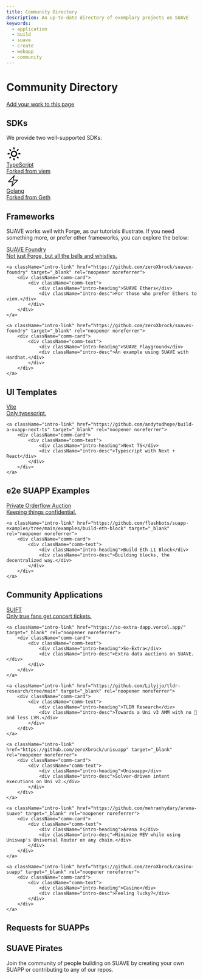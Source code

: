 ```yaml
---
title: Community Directory
description: An up-to-date directory of exemplary projects on SUAVE
keywords:
  - application
  - build
  - suave
  - create
  - webapp
  - community
---
```



# Community Directory

<div className="mx-auto my-10 flex flex-col items-center justify-center md:w-1/2">
    <a
    href="https://github.com/flashbots/suave-docs/edit/main/docs/tools/community-directory.mdx"
    className="ring-offset-background focus-visible:ring-ring inline-flex min-w-full cursor-pointer items-center justify-center whitespace-nowrap rounded-md border-none bg-gray-950 text-base font-bold text-white transition-colors hover:bg-gray-700 focus-visible:outline-none focus-visible:ring-2 focus-visible:ring-offset-2 directory">
        Add your work to this page
    </a>
</div>

## SDKs

We provide two well-supported SDKs:

<div className="intro-grid">
  <a href="/tools/typescript-sdk" className="intro-link">
    <div className="intro-block">
      <div className="intro-image">
<svg xmlns="http://www.w3.org/2000/svg" width="40" height="40" viewBox="0 0 24 24"><path d="M6.993 12c0 2.761 2.246 5.007 5.007 5.007s5.007-2.246 5.007-5.007S14.761 6.993 12 6.993 6.993 9.239 6.993 12zM12 8.993c1.658 0 3.007 1.349 3.007 3.007S13.658 15.007 12 15.007 8.993 13.658 8.993 12 10.342 8.993 12 8.993zM10.998 19h2v3h-2zm0-17h2v3h-2zm-9 9h3v2h-3zm17 0h3v2h-3zM4.219 18.363l2.12-2.122 1.415 1.414-2.12 2.122zM16.24 6.344l2.122-2.122 1.414 1.414-2.122 2.122zM6.342 7.759 4.22 5.637l1.415-1.414 2.12 2.122zm13.434 10.605-1.414 1.414-2.122-2.122 1.414-1.414z"></path></svg>
      </div>
      <div className="intro-text">
        <div className="intro-heading">TypeScript</div>
        <div className="intro-desc">Forked from viem</div>
      </div>
    </div>
  </a>

  <a href="/tools/golang-sdk" className="intro-link">
    <div className="intro-block">
      <div className="intro-image">
        <svg
          xmlns="http://www.w3.org/2000/svg"
          width="35"
          height="35"
          viewBox="0 0 40 40"
          fill="none">
          <path
            d="M6.25 22.5L23.75 3.75L20 17.5H33.75L16.25 36.25L20 22.5H6.25Z"
            stroke="black"
            stroke-width="2"
            stroke-linecap="round"
            stroke-linejoin="round"></path>
        </svg>
      </div>
      <div className="intro-text">
        <div className="intro-heading">Golang</div>
        <div className="intro-desc">Forked from Geth</div>
      </div>
    </div>
  </a>
</div>

## Frameworks 

SUAVE works well with Forge, as our tutorials illustrate. If you need something more, or prefer other frameworks, you can explore the below:

<div className="comm-grid">
    <a className="intro-link" href="https://github.com/zeroXbrock/suavex-foundry" target="_blank" rel="noopener noreferrer">
        <div className="comm-card">
            <div className="comm-text">
                <div className="intro-heading">SUAVE Foundry</div>
                <div className="intro-desc">Not just Forge, but all the bells and whistles.</div>
            </div>
        </div>
    </a>

    <a className="intro-link" href="https://github.com/zeroXbrock/suavex-foundry" target="_blank" rel="noopener noreferrer">
        <div className="comm-card">
            <div className="comm-text">
                <div className="intro-heading">SUAVE Ethers</div>
                <div className="intro-desc">For those who prefer Ethers to viem.</div>
            </div>
        </div>
    </a>

    <a className="intro-link" href="https://github.com/zeroXbrock/suavex-foundry" target="_blank" rel="noopener noreferrer">
        <div className="comm-card">
            <div className="comm-text">
                <div className="intro-heading">SUAVE Playground</div>
                <div className="intro-desc">An example using SUAVE with Hardhat.</div>
            </div>
        </div>
    </a>
</div>

## UI Templates 

<div className="comm-grid">
    <a className="intro-link" href="https://github.com/zeroXbrock/web-suapp" target="_blank" rel="noopener noreferrer">
        <div className="comm-card">
            <div className="comm-text">
                <div className="intro-heading">Vite</div>
                <div className="intro-desc">Only typescript.</div>
            </div>
        </div>
    </a>

    <a className="intro-link" href="https://github.com/andytudhope/build-a-suapp-next-ts" target="_blank" rel="noopener noreferrer">
        <div className="comm-card">
            <div className="comm-text">
                <div className="intro-heading">Next TS</div>
                <div className="intro-desc">Typescript with Next + React</div>
            </div>
        </div>
    </a>
</div>

## e2e SUAPP Examples

<div className="comm-grid">
    <a className="intro-link" href="https://github.com/flashbots/suapp-examples/tree/main/examples/app-ofa-private" target="_blank" rel="noopener noreferrer">
        <div className="comm-card">
            <div className="comm-text">
                <div className="intro-heading">Private Orderflow Auction</div>
                <div className="intro-desc">Keeping things confidential.</div>
            </div>
        </div>
    </a>

    <a className="intro-link" href="https://github.com/flashbots/suapp-examples/tree/main/examples/build-eth-block" target="_blank" rel="noopener noreferrer">
        <div className="comm-card">
            <div className="comm-text">
                <div className="intro-heading">Build Eth L1 Block</div>
                <div className="intro-desc">Building blocks, the decentralized way.</div>
            </div>
        </div>
    </a>
</div>

## Community Applications

<div className="comm-grid">
    <a className="intro-link" href="https://github.com/lstephanian/SUIFT" target="_blank" rel="noopener noreferrer">
        <div className="comm-card">
            <div className="comm-text">
                <div className="intro-heading">SUIFT</div>
                <div className="intro-desc">Only true fans get concert tickets.</div>
            </div>
        </div>
    </a>

    <a className="intro-link" href="https://so-extra-dapp.vercel.app/" target="_blank" rel="noopener noreferrer">
        <div className="comm-card">
            <div className="comm-text">
                <div className="intro-heading">So-Extra</div>
                <div className="intro-desc">Extra data auctions on SUAVE.</div>
            </div>
        </div>
    </a>

    <a className="intro-link" href="https://github.com/Lilyjjo/tldr-research/tree/main" target="_blank" rel="noopener noreferrer">
        <div className="comm-card">
            <div className="comm-text">
                <div className="intro-heading">TLDR Research</div>
                <div className="intro-desc">Towards a Uni v3 AMM with no 🥪 and less LVR.</div>
            </div>
        </div>
    </a>

    <a className="intro-link" href="https://github.com/zeroXbrock/unisuapp" target="_blank" rel="noopener noreferrer">
        <div className="comm-card">
            <div className="comm-text">
                <div className="intro-heading">Unisuapp</div>
                <div className="intro-desc">Solver-driven intent executions on Uni v2.</div>
            </div>
        </div>
    </a>

    <a className="intro-link" href="https://github.com/mehranhydary/arena-suave" target="_blank" rel="noopener noreferrer">
        <div className="comm-card">
            <div className="comm-text">
                <div className="intro-heading">Arena X</div>
                <div className="intro-desc">Minimize MEV while using Uniswap's Universal Router on any chain.</div>
            </div>
        </div>
    </a>

    <a className="intro-link" href="https://github.com/zeroXbrock/casino-suapp" target="_blank" rel="noopener noreferrer">
        <div className="comm-card">
            <div className="comm-text">
                <div className="intro-heading">Casino</div>
                <div className="intro-desc">Feeling lucky?</div>
            </div>
        </div>
    </a>
</div>

## Requests for SUAPPs 

<RequestsForSuapps />

## SUAVE Pirates

Join the community of people building on SUAVE by creating your own SUAPP or contributing to any of our repos.

<PirateCards />
